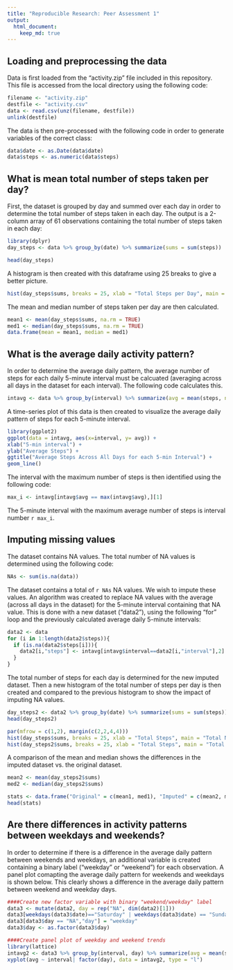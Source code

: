 ```yaml
---
title: "Reproducible Research: Peer Assessment 1"
output: 
  html_document:
    keep_md: true
---
```



## Loading and preprocessing the data
Data is first loaded from the "activity.zip" file included in this repository.  This file is accessed from the local directory using the following code:

```r
filename <- "activity.zip"
destfile <- "activity.csv"
data <- read.csv(unz(filename, destfile))
unlink(destfile)
```

The data is then pre-processed with the following code in order to generate variables of the correct class:
```r
data$date <- as.Date(data$date)
data$steps <- as.numeric(data$steps)
```


## What is mean total number of steps taken per day?

First, the dataset is grouped by day and summed over each day in order to determine the total number of steps taken in each day.  The output is a 2-column array of 61 observations containing the total number of steps taken in each day:

```r
library(dplyr)
day_steps <- data %>% group_by(date) %>% summarize(sums = sum(steps))
```

```r
head(day_steps)
```


A histogram is then created with this dataframe using 25 breaks to give a better picture.

```r
hist(day_steps$sums, breaks = 25, xlab = "Total Steps per Day", main = "Histogram of Total Number of Steps per Day")
```

The mean and median number of steps taken per day are then calculated.

```r
mean1 <- mean(day_steps$sums, na.rm = TRUE)
med1 <- median(day_steps$sums, na.rm = TRUE)
data.frame(mean = mean1, median = med1)
```


## What is the average daily activity pattern?

In order to determine the average daily pattern, the average number of steps for each daily 5-minute interval must be calcuated (averaging across all days in the dataset for each interval).  The following code calculates this.

```r
intavg <- data %>% group_by(interval) %>% summarize(avg = mean(steps, na.rm = TRUE))
```

A time-series plot of this data is then created to visualize the average daily pattern of steps for each 5-minute interval.

```r
library(ggplot2)
ggplot(data = intavg, aes(x=interval, y= avg)) +
xlab("5-min interval") +
ylab("Average Steps") +
ggtitle("Average Steps Across All Days for each 5-min Interval") +
geom_line()
```

The interval with the maximum number of steps is then identified using the following code:

```r
max_i <- intavg[intavg$avg == max(intavg$avg),][1]
```

The 5-minute interval with the maximum average number of steps is interval number `r max_i`.

## Imputing missing values

The dataset contains NA values.  The total number of NA values is determined using the following code:

```r
NAs <- sum(is.na(data))
```

The dataset contains a total of `r NAs` NA values.  We wish to impute these values.  An algorithm was created to replace NA values with the average (across all days in the dataset) for the 5-minute interval containing that NA value.  This is done with a new dataset ("data2"), using the following "for" loop and the previously calculated average daily 5-minute intervals:

```r
data2 <- data
for (i in 1:length(data2$steps)){
  if (is.na(data2$steps[i])){
    data2[i,"steps"] <- intavg[intavg$interval==data2[i,"interval"],2]
  }
}
```

The total number of steps for each day is determined for the new imputed dataset.  Then a new histogram of the total number of steps per day is then created and compared to the previous histogram to show the impact of imputing NA values.

```r
day_steps2 <- data2 %>% group_by(date) %>% summarize(sums = sum(steps))
head(day_steps2)
```

```r
par(mfrow = c(1,2), margin(c(2,2,4,4)))
hist(day_steps$sums, breaks = 25, xlab = "Total Steps", main = "Total Number of Steps per Day")
hist(day_steps2$sums, breaks = 25, xlab = "Total Steps", main = "Total Number of Steps per Day with Imputed Data")
```

A comparison of the mean and median shows the differences in the imputed dataset vs. the original dataset.

```r
mean2 <- mean(day_steps2$sums)
med2 <- median(day_steps2$sums)

stats <- data.frame("Original" = c(mean1, med1), "Imputed" = c(mean2, med2), row.names = c("mean", "median"))
head(stats)
```


## Are there differences in activity patterns between weekdays and weekends?

In order to determine if there is a difference in the average daily pattern between weekends and weekdays, an additional variable is created containing a binary label ("weekday" or "weekend") for each observation.  A panel plot comapting the average daily pattern for weekends and weekdays is shown below.  This clearly shows a difference in the average daily pattern between weekend and weekday days.

```r
####Create new factor variable with binary "weekend/weekday" label
data3 <- mutate(data2, day = rep("NA", dim(data2)[1]))
data3[weekdays(data3$date)=="Saturday" | weekdays(data3$date) == "Sunday","day"] = "weekend"
data3[data3$day == "NA","day"] = "weekday"
data3$day <- as.factor(data3$day)

####Create panel plot of weekday and weekend trends
library(lattice)
intavg2 <- data3 %>% group_by(interval, day) %>% summarize(avg = mean(steps))
xyplot(avg ~ interval| factor(day), data = intavg2, type = "l")
```


